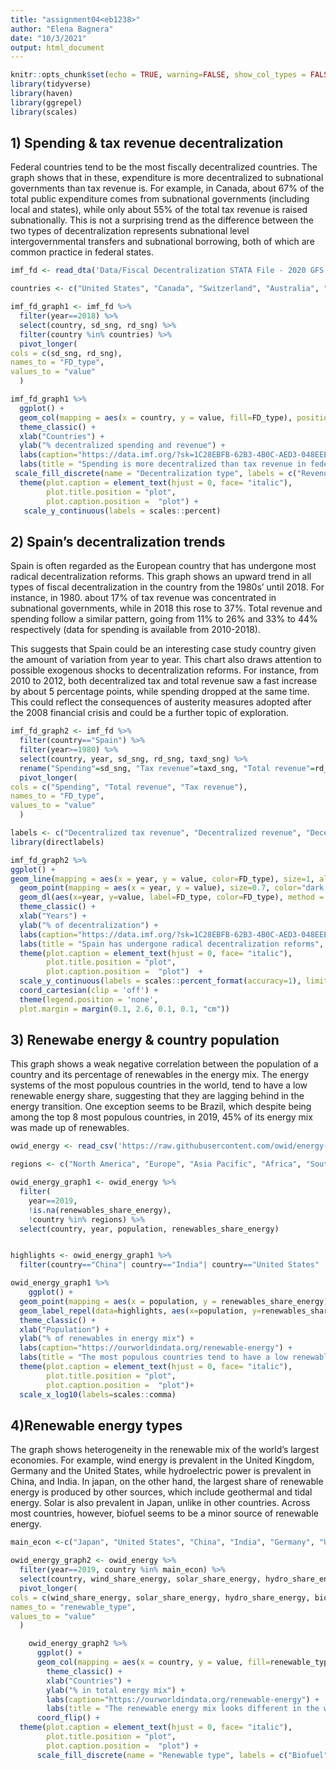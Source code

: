 ```yaml
---
title: "assignment04<eb1238>"
author: "Elena Bagnera"
date: "10/3/2021"
output: html_document
---
```


```r
knitr::opts_chunk$set(echo = TRUE, warning=FALSE, show_col_types = FALSE)
library(tidyverse)
library(haven)
library(ggrepel)
library(scales)
```

## 1) Spending & tax revenue decentralization

Federal countries tend to be the most fiscally decentralized countries. The graph shows that in these, expenditure is more decentralized to subnational governments than tax revenue is. For example, in Canada, about 67% of the total public expenditure comes from subnational governments (including local and states), while only about 55% of the total tax revenue is raised subnationally. This is not a surprising trend as the difference between the two types of decentralization represents subnational level intergovernmental transfers and subnational borrowing, both of which are common practice in federal states.

```r
imf_fd <- read_dta('Data/Fiscal Decentralization STATA File - 2020 GFS Database Vintage.dta') 

```

```r

countries <- c("United States", "Canada", "Switzerland", "Australia", "Germany", "Brazil") #selecting countries for my analysis

imf_fd_graph1 <- imf_fd %>% 
  filter(year==2018) %>%
  select(country, sd_sng, rd_sng) %>%
  filter(country %in% countries) %>%
  pivot_longer( 
cols = c(sd_sng, rd_sng),
names_to = "FD_type",
values_to = "value"
  )
```

```r

imf_fd_graph1 %>% 
  ggplot() +
  geom_col(mapping = aes(x = country, y = value, fill=FD_type), position="dodge")+
  theme_classic() + 
  xlab("Countries") + 
  ylab("% decentralized spending and revenue") +
  labs(caption="https://data.imf.org/?sk=1C28EBFB-62B3-4B0C-AED3-048EEEBB684F") +
  labs(title = "Spending is more decentralized than tax revenue in federal countries", subtitle="IMF fiscal Decentralization Database (2018)") +
 scale_fill_discrete(name = "Decentralization type", labels = c("Revenue decentralization", "Spending decentralization")) +
  theme(plot.caption = element_text(hjust = 0, face= "italic"), 
        plot.title.position = "plot", 
        plot.caption.position =  "plot") +
   scale_y_continuous(labels = scales::percent)

```

## 2) Spain's decentralization trends  

Spain is often regarded as the European country that has undergone most radical decentralization reforms. This graph shows an upward trend in all types of fiscal decentralization in the country from the 1980s' until 2018. For instance, in 1980. about 17% of tax revenue was concentrated in subnational governments, while in 2018 this rose to 37%. Total revenue and spending follow a similar pattern, going from 11% to 26% and 33% to 44% respectively (data for spending is available from 2010-2018). 

This suggests that Spain could be an interesting case study country given the amount of variation from year to year. This chart also draws attention to possible exogenous shocks to decentralization reforms. For instance, from 2010 to 2012, both decentralized tax and total revenue saw a fast increase by about 5 percentage points, while spending dropped at the same time. This could reflect the consequences of austerity measures adopted after the 2008 financial crisis and could be a further topic of exploration.

```r
imf_fd_graph2 <- imf_fd %>%
  filter(country=="Spain") %>%
  filter(year>=1980) %>%
  select(country, year, sd_sng, rd_sng, taxd_sng) %>%
  rename("Spending"=sd_sng, "Tax revenue"=taxd_sng, "Total revenue"=rd_sng) %>%
  pivot_longer(
cols = c("Spending", "Total revenue", "Tax revenue"),
names_to = "FD_type",
values_to = "value"
  ) 

```

```r

labels <- c("Decentralized tax revenue", "Decentralized revenue", "Decentralized spending")
library(directlabels)

imf_fd_graph2 %>% 
ggplot() +
geom_line(mapping = aes(x = year, y = value, color=FD_type), size=1, alpha= 0.8) +
  geom_point(mapping = aes(x = year, y = value), size=0.7, color="dark blue") + 
  geom_dl(aes(x=year, y=value, label=FD_type, color=FD_type), method = list(dl.trans(x = x + .3), "last.bumpup")) +
  theme_classic() + 
  xlab("Years") + 
  ylab("% of decentralization") +
  labs(caption="https://data.imf.org/?sk=1C28EBFB-62B3-4B0C-AED3-048EEEBB684F") +
  labs(title = "Spain has undergone radical decentralization reforms", subtitle="IMF Fiscal Decentralization database (1980-2018)", fill="") +
  theme(plot.caption = element_text(hjust = 0, face= "italic"), 
        plot.title.position = "plot", 
        plot.caption.position =  "plot")  +
  scale_y_continuous(labels = scales::percent_format(accuracy=1), limits=c(0, 0.5)) +
  coord_cartesian(clip = 'off') +
  theme(legend.position = 'none',
  plot.margin = margin(0.1, 2.6, 0.1, 0.1, "cm"))

```


## 3) Renewabe energy & country population

This graph shows a weak negative correlation between the population of a country and  its percentage of renewables in the energy mix. The energy systems of the most populous countries in the world, tend to have a low renewable energy share, suggesting that they are lagging behind in the energy transition. One exception seems to be Brazil, which despite being among the top 8 most populous countries, in 2019, 45% of its energy mix was made up of renewables. 


```r
owid_energy <- read_csv('https://raw.githubusercontent.com/owid/energy-data/master/owid-energy-data.csv') 
```

```r

regions <- c("North America", "Europe", "Asia Pacific", "Africa", "South & Central America", "Other South America", "Other North America", "Other Asia & Pacific", "Europe (other)", "Other Southern Africa", "Other Northern Africa", "Other South America", "Other Southern Africa", "World") #listing regions to be able to remove them from the data

owid_energy_graph1 <- owid_energy %>%
  filter(
    year==2019, 
    !is.na(renewables_share_energy),
    !country %in% regions) %>%
  select(country, year, population, renewables_share_energy) 


highlights <- owid_energy_graph1 %>%
  filter(country=="China"| country=="India"| country=="United States" | country=="Russia"| country=="Brazil"| country=="Pakistan"| country=="Bangladesh" | country=="Indonesia")


```


```r
owid_energy_graph1 %>%
    ggplot() +
  geom_point(mapping = aes(x = population, y = renewables_share_energy), size=1.5, color="dark green") +
  geom_label_repel(data=highlights, aes(x=population, y=renewables_share_energy, label=country), size=3, box.padding = 0.5, max.overlaps=Inf) + 
  theme_classic() + 
  xlab("Population") + 
  ylab("% of renewables in energy mix") +
  labs(caption="https://ourworldindata.org/renewable-energy") +
  labs(title = "The most populous countries tend to have a low renewable levels in energy mix", subtitle="Our World in Data (2019)", fill="") +
  theme(plot.caption = element_text(hjust = 0, face= "italic"), 
        plot.title.position = "plot", 
        plot.caption.position =  "plot")+
  scale_x_log10(labels=scales::comma)

```

## 4)Renewable energy types

The graph shows heterogeneity in the renewable mix of the world's largest economies. For example, wind energy is prevalent in the United Kingdom, Germany and the United States, while hydroelectric power is prevalent in China, and India. In japan, on the other hand, the largest share of renewable energy is produced by other sources, which include geothermal and tidal energy. Solar is also prevalent in Japan, unlike in other countries. Across most countries, however, biofuel seems to be a minor source of renewable energy.

```r
main_econ <-c("Japan", "United States", "China", "India", "Germany", "United Kingdom")

owid_energy_graph2 <- owid_energy %>%
  filter(year==2019, country %in% main_econ) %>%
  select(country, wind_share_energy, solar_share_energy, hydro_share_energy, biofuel_share_energy, other_renewables_share_energy) %>%
  pivot_longer(
cols = c(wind_share_energy, solar_share_energy, hydro_share_energy, biofuel_share_energy, other_renewables_share_energy),
names_to = "renewable_type",
values_to = "value"
  ) 

```
    
```r
    
    owid_energy_graph2 %>%
      ggplot() +
      geom_col(mapping = aes(x = country, y = value, fill=renewable_type), position="dodge") +
        theme_classic() + 
        xlab("Countries") + 
        ylab("% in total energy mix") +
        labs(caption="https://ourworldindata.org/renewable-energy") +
        labs(title = "The renewable energy mix looks different in the world's largest economies", subtitle="Our World in Data(2019)") +
      coord_flip() +
  theme(plot.caption = element_text(hjust = 0, face= "italic"), 
        plot.title.position = "plot", 
        plot.caption.position =  "plot") +
      scale_fill_discrete(name = "Renewable type", labels = c("Biofuel", "Hydroelectric", "Other", "Solar", "Wind"))
```
